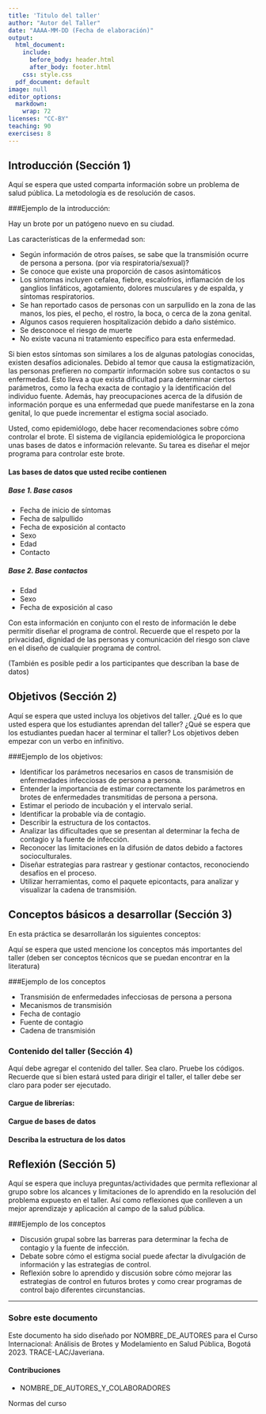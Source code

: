 ```yaml
---
title: 'Titulo del taller'
author: "Autor del Taller"
date: "AAAA-MM-DD (Fecha de elaboración)"
output:
  html_document:
    include:
      before_body: header.html
      after_body: footer.html
    css: style.css
  pdf_document: default
image: null
editor_options:
  markdown:
    wrap: 72
licenses: "CC-BY"
teaching: 90
exercises: 8
---
```



:::::::::::::::::::::::::::::::::::::: questions 


::::::::::::::::::::::::::::::::::::::::::::::::

::::::::::::::::::::::::::::::::::::: objectives


::::::::::::::::::::::::::::::::::::::::::::::::

## Introducción (Sección 1)

Aquí se espera que usted comparta información sobre un problema de salud pública. La metodología es de resolución de casos.

###Ejemplo de la introducción:

Hay un brote por un patógeno nuevo en su ciudad. 


Las características de la enfermedad son:

- Según información de otros países, se sabe que la transmisión ocurre de persona a persona. (por via respiratoria/sexual)?
- Se conoce que existe una proporción de casos asintomáticos
- Los síntomas incluyen cefalea, fiebre, escalofríos, inflamación de los ganglios linfáticos, agotamiento, dolores musculares y de espalda, y síntomas respiratorios.
- Se han reportado casos de personas con un sarpullido en la zona de las manos, los pies, el pecho, el rostro, la boca, o cerca de la zona genital.
- Algunos casos requieren hospitalización debido a daño sistémico.
- Se desconoce el riesgo de muerte
- No existe vacuna ni tratamiento específico para esta enfermedad.


Si bien estos síntomas son similares a los de algunas patologías conocidas, existen desafíos adicionales. Debido al temor que causa la estigmatización, las personas prefieren no compartir información sobre sus contactos o su enfermedad. Esto lleva a que exista dificultad para determinar ciertos parámetros, como la fecha exacta de contagio y la identificación del individuo fuente. Además, hay preocupaciones acerca de la difusión de información porque es una enfermedad que puede manifestarse en la zona genital, lo que puede incrementar el estigma social asociado. 

Usted, como epidemiólogo, debe hacer recomendaciones sobre cómo controlar el brote. El sistema de vigilancia epidemiológica le proporciona unas bases de datos e información relevante. Su tarea es diseñar el mejor programa para controlar este brote.


#### Las bases de datos que usted recibe contienen

##### Base 1. Base casos

- Fecha de inicio de síntomas
- Fecha de salpullido
- Fecha de exposición al contacto
- Sexo
- Edad
- Contacto

##### Base 2. Base contactos

- Edad
- Sexo
- Fecha de exposición al caso

Con esta información en conjunto con el resto de información le debe permitir diseñar el programa de control. Recuerde que el respeto por la privacidad,  dignidad de las personas y comunicación del riesgo son clave en el diseño de cualquier programa de control.

(También es posible pedir a los participantes que describan la base de datos)

## Objetivos (Sección 2)

Aquí se espera que usted incluya los objetivos del taller. ¿Qué es lo que usted espera que los estudiantes aprendan del taller? ¿Qué se espera que los estudiantes puedan hacer al terminar el taller? Los objetivos deben empezar con un verbo en infinitivo.

###Ejemplo de los objetivos:

- Identificar los parámetros necesarios en casos de  transmisión de enfermedades infecciosas de persona a persona. 
- Entender la importancia de estimar correctamente los parámetros en brotes de enfermedades transmitidas de persona a persona.
- Estimar el periodo de incubación y el intervalo serial. 
- Identificar la probable vía de contagio.
- Describir la estructura de los contactos.
- Analizar las dificultades que se presentan al determinar la fecha de contagio y la fuente de infección.
- Reconocer las limitaciones en la difusión de datos debido a factores socioculturales.
- Diseñar estrategias para rastrear y gestionar contactos, reconociendo desafíos en el proceso.
- Utilizar herramientas, como el paquete epicontacts, para analizar y visualizar la cadena de transmisión.

## Conceptos básicos a desarrollar (Sección 3)

En esta práctica se desarrollarán los siguientes conceptos:

Aquí se espera que usted mencione los conceptos más importantes del taller (deben ser conceptos técnicos que se puedan encontrar en la literatura)

###Ejemplo de los conceptos

- Transmisión de enfermedades infecciosas de persona a persona
- Mecanismos de transmisión
- Fecha de contagio
- Fuente de contagio
- Cadena de transmisión


### Contenido del taller (Sección 4)

Aquí debe agregar el contenido del taller. Sea claro. Pruebe los códigos. Recuerde que si bien estará usted para dirigir el taller, el taller debe ser claro para poder ser ejecutado.


#### Cargue de librerías: 


#### Cargue de bases de datos


#### Describa la estructura de los datos



## Reflexión (Sección 5)

Aquí se espera que incluya preguntas/actividades que permita reflexionar al grupo sobre los alcances y limitaciones de lo aprendido en la resolución del problema expuesto en el taller. Así como reflexiones que conlleven a un mejor aprendizaje y aplicación al campo de la salud pública.


###Ejemplo de los conceptos

- Discusión grupal sobre las barreras para determinar la fecha de contagio y la fuente de infección.
- Debate sobre cómo el estigma social puede afectar la divulgación de información y las estrategias de control.
- Reflexión sobre lo aprendido y discusión sobre cómo mejorar las estrategias de control en futuros brotes y como crear programas de control bajo diferentes circunstancias.

***

### Sobre este documento

Este documento ha sido diseñado por NOMBRE_DE_AUTORES para el Curso Internacional: Análisis de Brotes y Modelamiento en Salud Pública, Bogotá 2023. TRACE-LAC/Javeriana.

#### Contribuciones

- NOMBRE_DE_AUTORES_Y_COLABORADORES

::::::::::::::::::::::::::::::::::::: keypoints 

Normas del curso

::::::::::::::::::::::::::::::::::::::::::::::::

